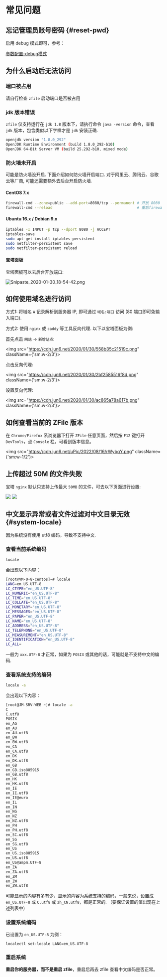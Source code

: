 # 常见问题

## 忘记管理员账号密码 {#reset-pwd}

启用 debug 模式即可，参考：

[参数配置-debug模式](/config#debug)

## 为什么启动后无法访问

### 端口被占用

请自行检查 `zfile` 启动端口是否被占用

### jdk 版本错误

`zfile` 仅支持运行在 `jdk 1.8` 版本下，请执行命令 `java -version` 命令，查看 `jdk` 版本，包含类似以下字样才是 `jdk` 安装正确.

```bash showLineNumbers
openjdk version "1.8.0_292"
OpenJDK Runtime Environment (build 1.8.0_292-b10)
OpenJDK 64-Bit Server VM (build 25.292-b10, mixed mode)
```

### 防火墙未开启

可能是防火墙没开启. 下面介绍如何防火墙开启端口. 对于阿里云、腾讯云、谷歌云等厂商, 可能还需要额外去后台开启防火墙.

#### CentOS 7.x

```bash showLineNumbers
firewall-cmd --zone=public --add-port=8080/tcp --permanent # 开放 8080 端口
firewall-cmd --reload                                      # 重启firewall
```

#### Ubuntu 16.x / Debian 9.x

```bash showLineNumbers
iptables -I INPUT -p tcp --dport 8080 -j ACCEPT
iptables-save
sudo apt-get install iptables-persistent
sudo netfilter-persistent save
sudo netfilter-persistent reload
```



#### 宝塔面板

宝塔面板可以去后台开放端口:

![Snipaste_2020-01-30_18-54-42.png](https://cdn.jun6.net/2020/01/30/18fa335b407ae.png)


## 如何使用域名进行访问

方式1: 将域名 `A` 记录解析到服务器 IP, 即可通过 `域名:端口` 访问 (80 端口即可免输入端口).

方式2: 使用 `nginx` 或 `caddy` 等工具反向代理. 以下以宝塔面板为例:

首先点击 `网站` -> `新增站点`:

<img src="https://cdn.jun6.net/2020/01/30/558b35c21519c.png" className={'sm:w-2/3'}></img>

点击反向代理:

<img src="https://cdn.jun6.net/2020/01/30/2bf2585516f8d.png" className={'sm:w-2/3'}></img>

设置反向代理:

<img src="https://cdn.jun6.net/2020/01/30/ac865a78a617b.png" className={'sm:w-2/3'}></img>

## 如何查看当前的 ZFile 版本

在 `Chrome/Firefox` 系浏览器下打开 `ZFile` 任意页面，然后按 `F12` 键打开 `DevTools`，点 `Console` 栏，可看到版本信息。

<img src="https://cdn.jun6.net/uPic/2022/08/16/rWybqY.png" className={'sm:w-1/2'}></img>

## 上传超过 50M 的文件失败

宝塔 `nginx` 默认只支持上传最大 `50MB` 的文件，可去以下页面进行设置:

<img src="https://cdn.jun6.net/uPic/2022/08/16/uxPAXY.png"/>
<img src="https://cdn.jun6.net/uPic/2022/08/16/Jx2P2s.png"/>


## 中文显示异常或者文件过滤对中文目录无效 {#system-locale}

因为系统没有使用 utf8 编码，导致不支持中文.

### 查看当前系统编码

```bash showLineNumbers
locale
```

会出现以下内容：

```bash showLineNumbers
[root@VM-0-8-centos]~# locale
LANG=en_US.UTF-8
LC_CTYPE="en_US.UTF-8"
LC_NUMERIC="en_US.UTF-8"
LC_TIME="en_US.UTF-8"
LC_COLLATE="en_US.UTF-8"
LC_MONETARY="en_US.UTF-8"
LC_MESSAGES="en_US.UTF-8"
LC_PAPER="en_US.UTF-8"
LC_NAME="en_US.UTF-8"
LC_ADDRESS="en_US.UTF-8"
LC_TELEPHONE="en_US.UTF-8"
LC_MEASUREMENT="en_US.UTF-8"
LC_IDENTIFICATION="en_US.UTF-8"
LC_ALL=
```

一般为 `xxx.UTF-8` 才正常，如果为 `POSIX` 或其他的话，可能就是不支持中文的编码.

### 查看系统支持的编码

```bash showLineNumbers
locale -a
```

会出现以下内容：
```bash showLineNumbers
[root@JM-SRV-WEB ~]# locale -a
C
C.utf8
POSIX
en_AG
en_AU
en_AU.utf8
en_BW
en_BW.utf8
en_CA
en_CA.utf8
en_DK
en_DK.utf8
en_GB
en_GB.iso885915
en_GB.utf8
en_HK
en_HK.utf8
en_IE
en_IE.utf8
en_IE@euro
en_IL
en_IN
en_NG
en_NZ
en_NZ.utf8
en_PH
en_PH.utf8
en_SC.utf8
en_SG
en_SG.utf8
en_US
en_US.iso885915
en_US.utf8
en_US@ampm.UTF-8
en_ZA
en_ZA.utf8
en_ZM
en_ZW
en_ZW.utf8
```

可能显示的内容有多有少，显示的内容为系统支持的编码，一般来说，设置成 `en_US.UTF-8` 或 `C.utf8` 或 `zh_CN.utf8`，都是正常的. （要保证设置的值出现在上述列表中）

### 设置系统编码

已设置为 `en_US.UTF-8` 为例：

```bash showLineNumbers
localectl set-locale LANG=en_US.UTF-8
```

### 重启系统

**重启你的服务器，而不是重启 zfile**，重启后再去 zfile 查看中文编码是否正常。